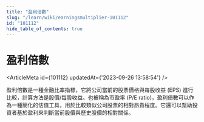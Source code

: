 ```yaml
---
title: "盈利倍數"
slug: "/learn/wiki/earningsmultiplier-101112"
id: "101112"
hide_table_of_contents: true
---
```



# 盈利倍數

<ArticleMeta id={101112} updatedAt={'2023-09-26 13:58:54'} />
<div className='border-solid border-b border-t-0 my-4 border-[var(--ifm-color-gray-300)]' />

盈利倍數是一種金融比率指標，它將公司當前的股票價格與每股收益 (EPS) 進行比較，計算方法是股價/每股收益。也被稱為市盈率 (P/E ratio)，盈利倍數可以作為一種簡化的估值工具，用於比較類似公司股票的相對昂貴程度。它還可以幫助投資者基於盈利來判斷當前股價與歷史股價的相對關係。
